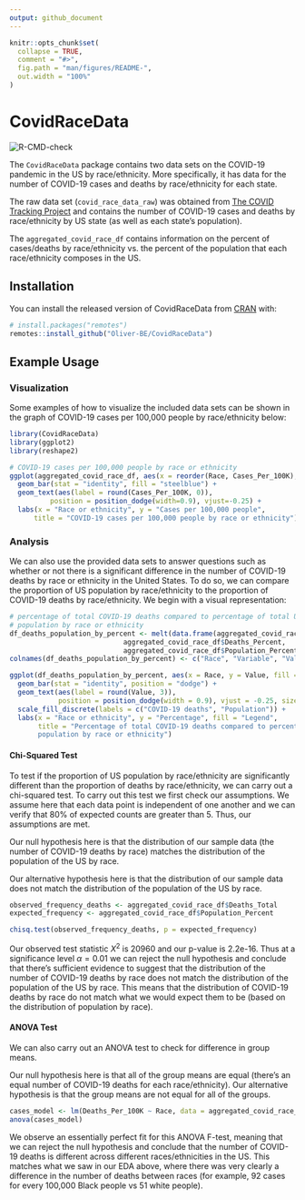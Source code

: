 ```yaml
---
output: github_document
---
```


<!-- README.md is generated from README.Rmd. Please edit that file -->

```r
knitr::opts_chunk$set(
  collapse = TRUE,
  comment = "#>",
  fig.path = "man/figures/README-",
  out.width = "100%"
)
```

# CovidRaceData

<!-- badges: start -->
![R-CMD-check](https://github.com/Oliver-BE/CovidRaceData/workflows/R-CMD-check/badge.svg)
<!-- badges: end -->

The `CovidRaceData` package contains two data sets on the COVID-19 pandemic in the US by race/ethnicity. More specifically, it has data for the number of COVID-19 cases and deaths by race/ethnicity for each state. 

The raw data set (`covid_race_data_raw`) was obtained from [The COVID Tracking Project](https://covidtracking.com/race/about#download-the-data) and contains the number of COVID-19 cases and deaths by race/ethnicity by US state (as well as each state's population).

The `aggregated_covid_race_df` contains information on the percent of cases/deaths by race/ethnicity vs. the percent of the population that each race/ethnicity composes in the US.

## Installation

You can install the released version of CovidRaceData from [CRAN](https://CRAN.R-project.org) with:

``` r
# install.packages("remotes")
remotes::install_github("Oliver-BE/CovidRaceData")
```

## Example Usage

### Visualization

Some examples of how to visualize the included data sets can be shown in the graph of COVID-19 cases per 100,000 people by race/ethnicity below:

```r
library(CovidRaceData)
library(ggplot2)
library(reshape2)
```

```r
# COVID-19 cases per 100,000 people by race or ethnicity
ggplot(aggregated_covid_race_df, aes(x = reorder(Race, Cases_Per_100K), y = Cases_Per_100K)) +
  geom_bar(stat = "identity", fill = "steelblue") +
  geom_text(aes(label = round(Cases_Per_100K, 0)),
          position = position_dodge(width=0.9), vjust=-0.25) +
  labs(x = "Race or ethnicity", y = "Cases per 100,000 people",
      title = "COVID-19 cases per 100,000 people by race or ethnicity")
```


### Analysis

We can also use the provided data sets to answer questions such as whether or not there is a significant difference in the number of COVID-19 deaths by race or ethnicity in the United States. To do so, we can compare the proportion of US population by race/ethnicity to the proportion of COVID-19 deaths by race/ethnicity. We begin with a visual representation:

```r
# percentage of total COVID-19 deaths compared to percentage of total US 
# population by race or ethnicity
df_deaths_population_by_percent <- melt(data.frame(aggregated_covid_race_df$Race,
                            aggregated_covid_race_df$Deaths_Percent,
                            aggregated_covid_race_df$Population_Percent)) 
colnames(df_deaths_population_by_percent) <- c("Race", "Variable", "Value")

ggplot(df_deaths_population_by_percent, aes(x = Race, y = Value, fill = Variable)) +
  geom_bar(stat = "identity", position = "dodge") +
  geom_text(aes(label = round(Value, 3)),
            position = position_dodge(width = 0.9), vjust = -0.25, size = 2.85) +
  scale_fill_discrete(labels = c("COVID-19 deaths", "Population")) +
  labs(x = "Race or ethnicity", y = "Percentage", fill = "Legend",
       title = "Percentage of total COVID-19 deaths compared to percentage of total US \n
       population by race or ethnicity")
```

#### Chi-Squared Test

To test if the proportion of US population by race/ethnicity are significantly different than the proportion of deaths by race/ethnicity, we can carry out a chi-squared test. To carry out this test we first check our assumptions. We assume here that each data point is independent of one another and we can verify that 80% of expected counts are greater than 5. Thus, our assumptions are met.

Our null hypothesis here is that the distribution of our sample data (the number of COVID-19 deaths by race) matches the distribution of the population of the US by race.

Our alternative hypothesis here is that the distribution of our sample data does not match the distribution of the population of the US by race.

```r
observed_frequency_deaths <- aggregated_covid_race_df$Deaths_Total
expected_frequency <- aggregated_covid_race_df$Population_Percent

chisq.test(observed_frequency_deaths, p = expected_frequency) 
```

Our observed test statistic $X^2$ is 20960 and our p-value is 2.2e-16. Thus at a significance level $\alpha=0.01$ we can reject the null hypothesis and conclude that there's sufficient evidence to suggest that the distribution of the number of COVID-19 deaths by race does not match the distribution of the population of the US by race. This means that the distribution of COVID-19 deaths by race do not match what we would expect them to be (based on the distribution of population by race).

#### ANOVA Test

We can also carry out an ANOVA test to check for difference in group means.

Our null hypothesis here is that all of the group means are equal (there's an equal number of COVID-19 deaths for each race/ethnicity). Our alternative hypothesis is that the group means are not equal for all of the groups. 

```r
cases_model <- lm(Deaths_Per_100K ~ Race, data = aggregated_covid_race_df)
anova(cases_model)
```

We observe an essentially perfect fit for this ANOVA F-test, meaning that we can reject the null hypothesis and conclude that the number of COVID-19 deaths is different across different races/ethnicities in the US. This matches what we saw in our EDA above, where there was very clearly a difference in the number of deaths between races (for example, 92 cases for every 100,000 Black people vs 51 white people).
